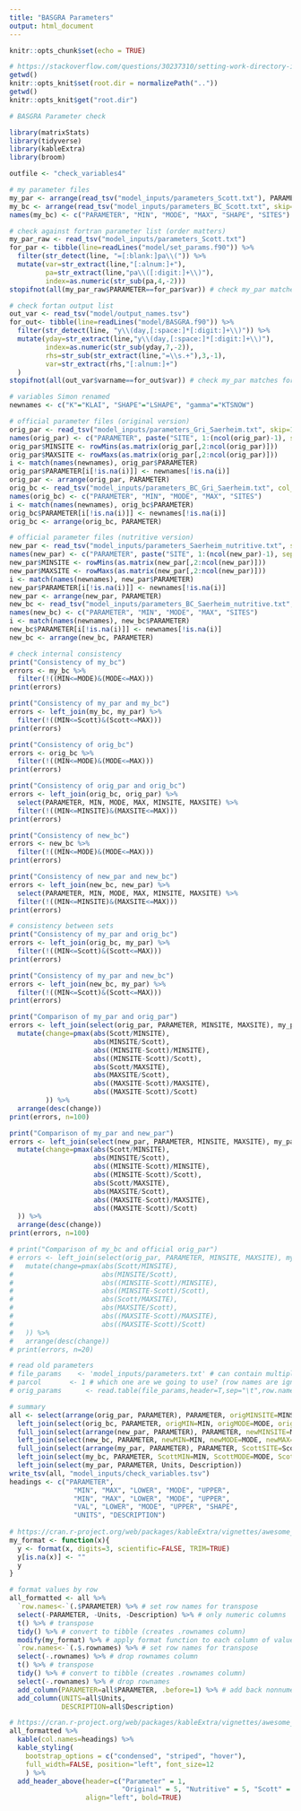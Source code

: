 ```yaml
---
title: "BASGRA Parameters"
output: html_document
---
```


```r
knitr::opts_chunk$set(echo = TRUE)

# https://stackoverflow.com/questions/30237310/setting-work-directory-in-knitr-using-opts-chunksetroot-dir-doesnt-wor
getwd()
knitr::opts_knit$set(root.dir = normalizePath(".."))
getwd()
knitr::opts_knit$get("root.dir")

```

```r
# BASGRA Parameter check

library(matrixStats)
library(tidyverse)
library(kableExtra)
library(broom)

outfile <- "check_variables4"

# my parameter files
my_par <- arrange(read_tsv("model_inputs/parameters_Scott.txt"), PARAMETER)
my_bc <- arrange(read_tsv("model_inputs/parameters_BC_Scott.txt", skip=1, col_names=FALSE), X1)
names(my_bc) <- c("PARAMETER", "MIN", "MODE", "MAX", "SHAPE", "SITES")

# check against fortran parameter list (order matters)
my_par_raw <- read_tsv("model_inputs/parameters_Scott.txt")
for_par <- tibble(line=readLines("model/set_params.f90")) %>%
  filter(str_detect(line, "=[:blank:]pa\\(")) %>%
  mutate(var=str_extract(line,"[:alnum:]+"),
         pa=str_extract(line,"pa\\([:digit:]+\\)"),
         index=as.numeric(str_sub(pa,4,-2)))
stopifnot(all(my_par_raw$PARAMETER==for_par$var)) # check my_par matches fortran

# check fortan output list
out_var <- read_tsv("model/output_names.tsv")
for_out<- tibble(line=readLines("model/BASGRA.f90")) %>%
  filter(str_detect(line, "y\\(day,[:space:]*[:digit:]+\\)")) %>%
  mutate(yday=str_extract(line,"y\\(day,[:space:]*[:digit:]+\\)"),
         index=as.numeric(str_sub(yday,7,-2)),
         rhs=str_sub(str_extract(line,"=\\s.+"),3,-1),
         var=str_extract(rhs,"[:alnum:]+")
  )
stopifnot(all(out_var$varname==for_out$var)) # check my_par matches fortran

# variables Simon renamed
newnames <- c("K"="KLAI", "SHAPE"="LSHAPE", "gamma"="KTSNOW")

# official parameter files (original version)
orig_par <- read_tsv("model_inputs/parameters_Gri_Saerheim.txt", skip=1, col_names=FALSE)
names(orig_par) <- c("PARAMETER", paste("SITE", 1:(ncol(orig_par)-1), sep=""))
orig_par$MINSITE <- rowMins(as.matrix(orig_par[,2:ncol(orig_par)]))
orig_par$MAXSITE <- rowMaxs(as.matrix(orig_par[,2:ncol(orig_par)]))
i <- match(names(newnames), orig_par$PARAMETER)
orig_par$PARAMETER[i[!is.na(i)]] <- newnames[!is.na(i)]
orig_par <- arrange(orig_par, PARAMETER)
orig_bc <- read_tsv("model_inputs/parameters_BC_Gri_Saerheim.txt", col_names=FALSE)
names(orig_bc) <- c("PARAMETER", "MIN", "MODE", "MAX", "SITES")
i <- match(names(newnames), orig_bc$PARAMETER)
orig_bc$PARAMETER[i[!is.na(i)]] <- newnames[!is.na(i)]
orig_bc <- arrange(orig_bc, PARAMETER)

# official parameter files (nutritive version)
new_par <- read_tsv("model_inputs/parameters_Saerheim_nutritive.txt", skip=1, col_names=FALSE)
names(new_par) <- c("PARAMETER", paste("SITE", 1:(ncol(new_par)-1), sep=""))
new_par$MINSITE <- rowMins(as.matrix(new_par[,2:ncol(new_par)]))
new_par$MAXSITE <- rowMaxs(as.matrix(new_par[,2:ncol(new_par)]))
i <- match(names(newnames), new_par$PARAMETER)
new_par$PARAMETER[i[!is.na(i)]] <- newnames[!is.na(i)]
new_par <- arrange(new_par, PARAMETER)
new_bc <- read_tsv("model_inputs/parameters_BC_Saerheim_nutritive.txt", col_names=FALSE)
names(new_bc) <- c("PARAMETER", "MIN", "MODE", "MAX", "SITES")
i <- match(names(newnames), new_bc$PARAMETER)
new_bc$PARAMETER[i[!is.na(i)]] <- newnames[!is.na(i)]
new_bc <- arrange(new_bc, PARAMETER)

# check internal consistency
print("Consistency of my_bc")
errors <- my_bc %>%
  filter(!((MIN<=MODE)&(MODE<=MAX)))
print(errors)

print("Consistency of my_par and my_bc")
errors <- left_join(my_bc, my_par) %>%
  filter(!((MIN<=Scott)&(Scott<=MAX)))
print(errors)

print("Consistency of orig_bc")
errors <- orig_bc %>%
  filter(!((MIN<=MODE)&(MODE<=MAX)))
print(errors)

print("Consistency of orig_par and orig_bc")
errors <- left_join(orig_bc, orig_par) %>%
  select(PARAMETER, MIN, MODE, MAX, MINSITE, MAXSITE) %>%
  filter(!((MIN<=MINSITE)&(MAXSITE<=MAX)))
print(errors)

print("Consistency of new_bc")
errors <- new_bc %>%
  filter(!((MIN<=MODE)&(MODE<=MAX)))
print(errors)

print("Consistency of new_par and new_bc")
errors <- left_join(new_bc, new_par) %>%
  select(PARAMETER, MIN, MODE, MAX, MINSITE, MAXSITE) %>%
  filter(!((MIN<=MINSITE)&(MAXSITE<=MAX)))
print(errors)

# consistency between sets
print("Consistency of my_par and orig_bc")
errors <- left_join(orig_bc, my_par) %>%
  filter(!((MIN<=Scott)&(Scott<=MAX)))
print(errors)

print("Consistency of my_par and new_bc")
errors <- left_join(new_bc, my_par) %>%
  filter(!((MIN<=Scott)&(Scott<=MAX)))
print(errors)

print("Comparison of my_par and orig_par")
errors <- left_join(select(orig_par, PARAMETER, MINSITE, MAXSITE), my_par) %>%
  mutate(change=pmax(abs(Scott/MINSITE), 
                     abs(MINSITE/Scott), 
                     abs((MINSITE-Scott)/MINSITE), 
                     abs((MINSITE-Scott)/Scott),
                     abs(Scott/MAXSITE), 
                     abs(MAXSITE/Scott), 
                     abs((MAXSITE-Scott)/MAXSITE), 
                     abs((MAXSITE-Scott)/Scott)
         )) %>%
  arrange(desc(change))
print(errors, n=100)

print("Comparison of my_par and new_par")
errors <- left_join(select(new_par, PARAMETER, MINSITE, MAXSITE), my_par) %>%
  mutate(change=pmax(abs(Scott/MINSITE), 
                     abs(MINSITE/Scott), 
                     abs((MINSITE-Scott)/MINSITE), 
                     abs((MINSITE-Scott)/Scott),
                     abs(Scott/MAXSITE), 
                     abs(MAXSITE/Scott), 
                     abs((MAXSITE-Scott)/MAXSITE), 
                     abs((MAXSITE-Scott)/Scott)
  )) %>%
  arrange(desc(change))
print(errors, n=100)

# print("Comparison of my_bc and official orig_par")
# errors <- left_join(select(orig_par, PARAMETER, MINSITE, MAXSITE), my_bc) %>%
#   mutate(change=pmax(abs(Scott/MINSITE), 
#                      abs(MINSITE/Scott), 
#                      abs((MINSITE-Scott)/MINSITE), 
#                      abs((MINSITE-Scott)/Scott),
#                      abs(Scott/MAXSITE), 
#                      abs(MAXSITE/Scott), 
#                      abs((MAXSITE-Scott)/MAXSITE), 
#                      abs((MAXSITE-Scott)/Scott)
#   )) %>%
#   arrange(desc(change))
# print(errors, n=20)

# read old parameters
# file_params    <- 'model_inputs/parameters.txt' # can contain multiple columns
# parcol       <- 1 # which one are we going to use? (row names are ignored)
# orig_params      <- read.table(file_params,header=T,sep="\t",row.names=1)

# summary
all <- select(arrange(orig_par, PARAMETER), PARAMETER, origMINSITE=MINSITE, origMAXSITE=MAXSITE) %>%
  left_join(select(orig_bc, PARAMETER, origMIN=MIN, origMODE=MODE, origMAX=MAX)) %>%
  full_join(select(arrange(new_par, PARAMETER), PARAMETER, newMINSITE=MINSITE, newMAXSITE=MAXSITE)) %>%
  left_join(select(new_bc, PARAMETER, newMIN=MIN, newMODE=MODE, newMAX=MAX)) %>%
  full_join(select(arrange(my_par, PARAMETER), PARAMETER, ScottSITE=Scott)) %>%
  left_join(select(my_bc, PARAMETER, ScottMIN=MIN, ScottMODE=MODE, ScottMAX=MAX, ScottSHAPE=SHAPE)) %>%
  left_join(select(my_par, PARAMETER, Units, Description)) 
write_tsv(all, "model_inputs/check_variables.tsv")  
headings <- c("PARAMETER", 
                "MIN", "MAX", "LOWER", "MODE", "UPPER",
                "MIN", "MAX", "LOWER", "MODE", "UPPER",
                "VAL", "LOWER", "MODE", "UPPER", "SHAPE",
                "UNITS", "DESCRIPTION")
                
# https://cran.r-project.org/web/packages/kableExtra/vignettes/awesome_table_in_html.html
my_format <- function(x){
  y <- format(x, digits=3, scientific=FALSE, TRIM=TRUE)
  y[is.na(x)] <- ""
  y
}

# format values by row
all_formatted <- all %>%
  `row.names<-`(.$PARAMETER) %>% # set row names for transpose
  select(-PARAMETER, -Units, -Description) %>% # only numeric columns
  t() %>% # transpose
  tidy() %>% # convert to tibble (creates .rownames column)
  modify(my_format) %>% # apply format function to each column of values in place
  `row.names<-`(.$.rownames) %>% # set row names for transpose
  select(-.rownames) %>% # drop rownames column
  t() %>% # transpose
  tidy() %>% # convert to tibble (creates .rownames column)
  select(-.rownames) %>% # drop rownames
  add_column(PARAMETER=all$PARAMETER, .before=1) %>% # add back nonnumeric columns
  add_column(UNITS=all$Units, 
             DESCRIPTION=all$Description)

```

```r
# https://cran.r-project.org/web/packages/kableExtra/vignettes/awesome_table_in_html.html
all_formatted %>%
  kable(col.names=headings) %>%
  kable_styling(
    bootstrap_options = c("condensed", "striped", "hover"),
    full_width=FALSE, position="left", font_size=12
    ) %>%
  add_header_above(header=c("Parameter" = 1,
                            "Original" = 5, "Nutritive" = 5, "Scott" = 5, "Details"=2),
                   align="left", bold=TRUE)




```

